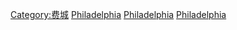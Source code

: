 {{Commons category|Sports in Philadelphia}}
[[Category:费城|Category:费城]]
[[Category:宾夕法尼亚州体育|Philadelphia]]
[[Category:美国各城市体育|Philadelphia]]
[[Category:德拉瓦谷體育|Philadelphia]]